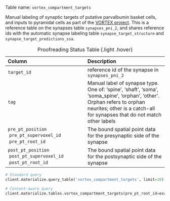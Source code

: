 Table name: `vortex_compartment_targets`

Manual labeling of synaptic targets of putative parvalbumin basket cells, and inputs to pyramidal cells as part of the [VORTEX project](../vortex-overview.html). This is a reference table on the synapses table `synapses_pni_2`, and shares reference ids with the automatic synapse labeling table `synapse_target_structure` and `synapse_target_predictions_ssa`.

| Column | Description |
| :--- | :--- |
| `target_id` | reference id of the synapse in `synapses_pni_2` |
| `tag` | Manual label of synapse type. One of: 'spine', 'shaft', 'soma', 'soma_spine', 'orphan', 'other'. Orphan refers to orphan neurites; other is a catch-all for synapses that do not match other labels |
| `pre_pt_position` \ `pre_pt_supervoxel_id` \ `pre_pt_root_id` | The bound spatial point data for the presynaptic side of the synapse |
| `post_pt_position` \ `post_pt_supervoxel_id` \ `post_pt_root_id` | The bound spatial point data for the postsynaptic side of the synapse |

: Proofreading Status Table {.light .hover}

```python
# Standard query
client.materialize.query_table('vortex_compartment_targets', limit=10)

# Content-aware query
client.materialize.tables.vortex_compartment_targets(pre_pt_root_id=example_root_id).query()
```